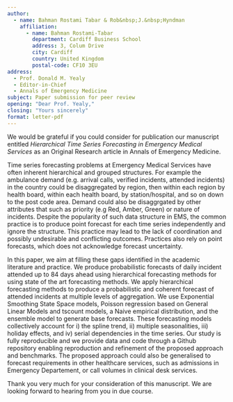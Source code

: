 ```yaml
---
author:
  - name: Bahman Rostami Tabar & Rob&nbsp;J.&nbsp;Hyndman
    affiliation:
      - name: Bahman Rostami-Tabar
        department: Cardiff Business School
        address: 3, Colum Drive
        city: Cardiff
        country: United Kingdom
        postal-code: CF10 3EU
address:
  - Prof. Donald M. Yealy
  - Editor-in-Chief
  - Annals of Emergency Medicine
subject: Paper submission for peer review
opening: "Dear Prof. Yealy,"
closing: "Yours sincerely"
format: letter-pdf
---
```


We would be grateful if you could consider for publication our manuscript entitled _Hierarchical Time Series Forecasting in Emergency Medical Services_ as an Original Research article in Annals of Emergency Medicine.

Time series forecasting problems at Emergency Medical Services have often inherent hierarchical and grouped structures. For example the ambulance demand (e.g. arrival calls, verified incidents, attended incidents) in the country could be disaggregated by region, then within each region by health board, within each health board, by station/hospital, and so on down to the post code area. Demand could also be disaggrgated by other attributes that such as priority (e.g Red, Amber, Green) or nature of incidents. Despite the popularity of such data structure in EMS, the common practice is to produce point forecast for each time series independently and ignore the structure. This practice may lead to the lack of coordination and possibly undesirable and conflicting outcomes. Practices also rely on point forecasts, which does not  acknowledge forecast uncertainty. 

In this paper, we aim at filling these gaps identified in the academic literature and practice. We produce probabilistic forecasts of daily incident attended up to 84 days ahead using hierarchical forecasting methods for using state of the art forecasting methods. We apply hierarchical forecasting methods to produce a probabilistic and coherent forecast of attended incidents at multiple levels of aggregation. We use Exponential Smoothing State Space models, Poisson regression based on General Linear Models and tscount models, a Naive empirical distribution, and the ensemble model to generate base forecasts. These forecasting models collectively account for i) the spline trend, ii) multiple seasonalities, iii) holiday effects, and  iv) serial dependencies in the time series. Our study is fully reproducible and we provide data and code through a Github repository enabling reproduction and refinement of the proposed approach and benchmarks. The proposed approach could also be generalised to forecast requirements in other healthcare services, such as admissions in Emergency Departement, or call volumes in clinical desk services. 

Thank you very much for your consideration of this manuscript. We are looking forward to hearing from you in due course.
